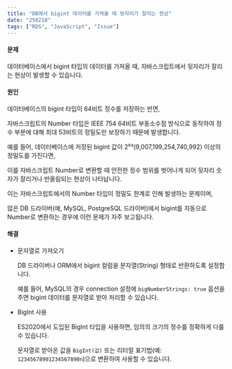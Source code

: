 ```yaml
---
title: "DB에서 bigint 데이터를 가져올 때 뒷자리가 잘리는 현상"
date: "250218"
tags: ["RDS", "JavaScript", "Issue"]
---
```


#### 문제

데이터베이스에서 bigint 타입의 데이터를 가져올 때, 자바스크립트에서 뒷자리가 잘리는 현상이 발생할 수 있습니다.

#### 원인

데이터베이스의 bigint 타입이 64비트 정수를 저장하는 반면,

자바스크립트의 Number 타입은 IEEE 754 64비트 부동소수점 방식으로 동작하여 정수 부분에 대해 최대 53비트의 정밀도만 보장하기 때문에 발생합니다.

예를 들어, 데이터베이스에 저장된 bigint 값이 2⁵³(9,007,199,254,740,992) 이상의 정밀도를 가진다면,

이를 자바스크립트 Number로 변환할 때 안전한 정수 범위를 벗어나게 되어 뒷자리 숫자가 잘리거나 반올림되는 현상이 나타납니다.

이는 자바스크립트에서의 Number 타입이 정밀도 한계로 인해 발생하는 문제이며,

많은 DB 드라이버(예, MySQL, PostgreSQL 드라이버)에서 bigint를 자동으로 Number로 변환하는 경우에 이런 문제가 자주 보고됩니다.

#### 해결

- 문자열로 가져오기

  DB 드라이버나 ORM에서 bigint 컬럼을 문자열(String) 형태로 반환하도록 설정합니다.

  예를 들어, MySQL의 경우 connection 설정에 `bigNumberStrings: true` 옵션을 주면 bigint 데이터를 문자열로 받아 처리할 수 있습니다.

- BigInt 사용

  ES2020에서 도입된 BigInt 타입을 사용하면, 임의의 크기의 정수를 정확하게 다룰 수 있습니다.

  문자열로 받아온 값을 `BigInt(값)` 또는 리터럴 표기법(예: `12345678901234567890n`)으로 변환하여 사용할 수 있습니다.
